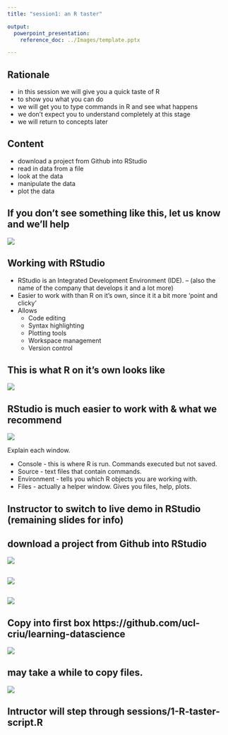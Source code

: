 ```yaml
---
title: "session1: an R taster"

output: 
  powerpoint_presentation:
    reference_doc: ../Images/template.pptx

---
```



## Rationale

- in this session we will give you a quick taste of R 
- to show you what you can do
- we will get you to type commands in R and see what happens
- we don't expect you to understand completely at this stage
- we will return to concepts later


## Content

- download a project from Github into RStudio
- read in data from a file
- look at the data
- manipulate the data
- plot the data

## If you don't see something like this, let us know and we'll help

![](../Images/RStudioServer.png)

## Working with RStudio 

- RStudio is an Integrated Development Environment (IDE).
-- (also the name of the company that develops it and a lot more)
- Easier to work with than R on it's own, since it it a bit more 'point and clicky'
- Allows
    - Code editing
    - Syntax highlighting
    - Plotting tools
    - Workspace management
    - Version control

## This is what R on it's own looks like

![](../Images/RConsole.png)


## RStudio is much easier to work with & what we recommend

![](../Images/RStudioHighlightWindows.png)

::: notes
Explain each window.

- Console - this is where R is run. Commands executed but not saved.
- Source - text files that contain commands.
- Environment - tells you which R objects you are working with.
- Files - actually a helper window. Gives you files, help, plots.
:::


## Instructor to switch to live demo in RStudio (remaining slides for info)

## download a project from Github into RStudio

![](../Images/00-01-new-project.png)

##

![](../Images/00-02-from-version-control.png)

## 

![](../Images/00-03-from-git.png)

## Copy into first box **https://github.com/ucl-criu/learning-datascience**
![](../Images/00-04-git-url.png)

## may take a while to copy files.

![](../Images/00-05-clone-progress.png)

## Intructor will step through sessions/1-R-taster-script.R



